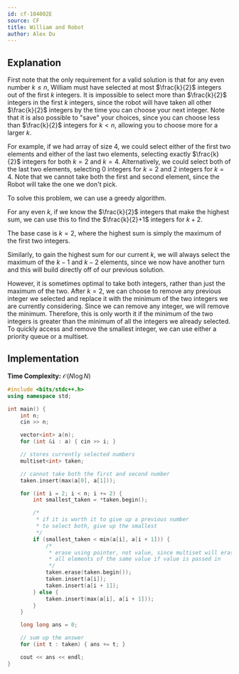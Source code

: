 ```yaml
---
id: cf-104002E
source: CF
title: William and Robot
author: Alex Du
---
```


## Explanation

First note that the only requirement for a valid solution is that for any even number $k \leq n$, William must have selected at most $\frac{k}{2}$ integers out of the first $k$ integers. It is impossible to select more than $\frac{k}{2}$ integers in the first $k$ integers, since the robot will have taken all other $\frac{k}{2}$ integers by the time you can choose your next integer. Note that it is also possible to "save" your choices, since you can choose less than $\frac{k}{2}$ integers for $k < n$, allowing you to choose more for a larger $k$.

For example, if we had array of size $4$, we could select either of the first two elements and either of the last two elements, selecting exactly $\frac{k}{2}$ integers for both $k = 2$ and $k = 4$. Alternatively, we could select both of the last two elements, selecting 0 integers for $k = 2$ and $2$ integers for $k = 4$. Note that we cannot take both the first and second element, since the Robot will take the one we don't pick.

To solve this problem, we can use a greedy algorithm.

For any even $k$, if we know the $\frac{k}{2}$ integers that make the highest sum, we can use this to find the $\frac{k}{2}+1$ integers for $k+2$.

The base case is $k = 2$, where the highest sum is simply the maximum of the first two integers.

Similarly, to gain the highest sum for our current $k$, we will always select the maximum of the $k-1$ and $k-2$ elements, since we now have another turn and this will build directly off of our previous solution.

However, it is sometimes optimal to take both integers, rather than just the maximum of the two. After $k=2$, we can choose to remove any previous integer we selected and replace it with the minimum of the two integers we are currently considering. Since we can remove any integer, we will remove the minimum. Therefore, this is only worth it if the minimum of the two integers is greater than the minimum of all the integers we already selected. To quickly access and remove the smallest integer, we can use either a priority queue or a multiset.

## Implementation

**Time Complexity:** $\mathcal{O}(N \log N)$

<LanguageSection>
<CPPSection>

```cpp
#include <bits/stdc++.h>
using namespace std;

int main() {
	int n;
	cin >> n;

	vector<int> a(n);
	for (int &i : a) { cin >> i; }

	// stores currently selected numbers
	multiset<int> taken;

	// cannot take both the first and second number
	taken.insert(max(a[0], a[1]));

	for (int i = 2; i < n; i += 2) {
		int smallest_taken = *taken.begin();

		/*
		 * if it is worth it to give up a previous number
		 * to select both, give up the smallest
		 */
		if (smallest_taken < min(a[i], a[i + 1])) {
			/*
			 * erase using pointer, not value, since multiset will erase
			 * all elements of the same value if value is passed in
			 */
			taken.erase(taken.begin());
			taken.insert(a[i]);
			taken.insert(a[i + 1]);
		} else {
			taken.insert(max(a[i], a[i + 1]));
		}
	}

	long long ans = 0;

	// sum up the answer
	for (int t : taken) { ans += t; }

	cout << ans << endl;
}
```
</CPPSection>
</LanguageSection>
